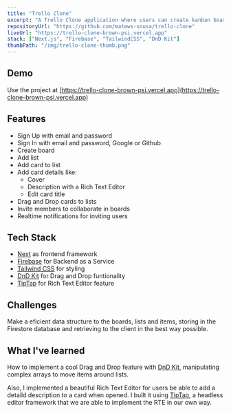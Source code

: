 ```yaml
---
title: "Trello Clone"
excerpt: "A Trello Clone application where users can create kanban boards, with Drag and Drop."
repositoryUrl: "https://github.com/matews-sousa/trello-clone"
liveUrl: "https://trello-clone-brown-psi.vercel.app"
stack: ["Next.js", "Firebase", "TailwindCSS", "DnD Kit"]
thumbPath: "/img/trello-clone-thumb.png"
---
```


## Demo

Use the project at [https://trello-clone-brown-psi.vercel.app](https://trello-clone-brown-psi.vercel.app)

## Features

- Sign Up with email and password
- Sign In with email and password, Google or Github
- Create board
- Add list
- Add card to list
- Add card details like:
  - Cover
  - Description with a Rich Text Editor
  - Edit card title
- Drag and Drop cards to lists
- Invite members to collaborate in boards
- Realtime notifications for inviting users

## Tech Stack

- [Next](https://nextjs.org) as frontend framework
- [Firebase](https://firebase.com) for Backend as a Service
- [Tailwind CSS](https://tailwindcss.com) for styling
- [DnD Kit](https://dndkit.com) for Drag and Drop funtionality
- [TipTap](https://tiptap.dev) for Rich Text Editor feature

## Challenges

Make a eficient data structure to the boards, lists and items, storing in the Firestore database and retrieving to the client in the
best way possible.

## What I've learned

How to implement a cool Drag and Drop feature with [DnD Kit](https://dndkit.com), manipulating complex arrays to move items around lists.

Also, I implemented a beautiful Rich Text Editor for users be able to add a detaild description to a card when opened. I built it
using [TipTap](https://tiptap.dev), a headless editor framework that we are able to implement the RTE in our own way.
